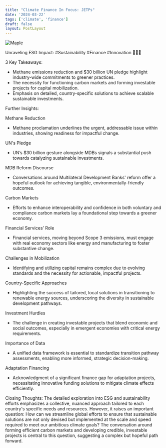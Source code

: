 ```yaml
---
title: "Climate Finance In Focus: JETPs"
date: '2024-03-22'
tags: ['climate', 'finance']
draft: false
layout: PostLayout
---
```


<div className="flex justify-center">
<div className="my-1 w-full px-2 xl:my-1 xl:w-1/2 xl:px-2">
    <img src="https://img.youtube.com/vi/H6YlqvWeZ_E/0.jpg" alt="Maple" className="mx-auto h-58 w-auto" />
</div>
</div>

Unraveling ESG Impact: #Sustainability #Finance #Innovation 🌱💼🚀

3 Key Takeaways:
- Methane emissions reduction and $30 billion UN pledge highlight industry-wide commitments to greener practices.
- The necessity for functioning carbon markets and forming investable projects for capital mobilization.
- Emphasis on detailed, country-specific solutions to achieve scalable sustainable investments.

Further Insights:

Methane Reduction
- Methane proclamation underlines the urgent, addressable issue within industries, showing readiness for impactful change.

UN's Pledge
- UN’s $30 billion gesture alongside MDBs signals a substantial push towards catalyzing sustainable investments.

MDB Reform Discourse
- Conversations around Multilateral Development Banks' reform offer a hopeful outlook for achieving tangible, environmentally-friendly outcomes.

Carbon Markets
- Efforts to enhance interoperability and confidence in both voluntary and compliance carbon markets lay a foundational step towards a greener economy.

Financial Services’ Role
- Financial services, moving beyond Scope 3 emissions, must engage with real economy sectors like energy and manufacturing to foster substantive change.

Challenges in Mobilization
- Identifying and utilizing capital remains complex due to evolving standards and the necessity for actionable, impactful projects.

Country-Specific Approaches
- Highlighting the success of tailored, local solutions in transitioning to renewable energy sources, underscoring the diversity in sustainable development pathways.

Investment Hurdles
- The challenge in creating investable projects that blend economic and social outcomes, especially in emergent economies with critical energy requirements.

Importance of Data
- A unified data framework is essential to standardize transition pathway assessments, enabling more informed, strategic decision-making.

Adaptation Financing
- Acknowledgment of a significant finance gap for adaptation projects, necessitating innovative funding solutions to mitigate climate effects efficiently.

Closing Thoughts:
The detailed exploration into ESG and sustainability efforts emphasizes a collective, nuanced approach tailored to each country's specific needs and resources. However, it raises an important question: How can we streamline global efforts to ensure that sustainable solutions are not only devised but implemented at the scale and speed required to meet our ambitious climate goals? The conversation around forming efficient carbon markets and developing credible, investable projects is central to this question, suggesting a complex but hopeful path forward.
